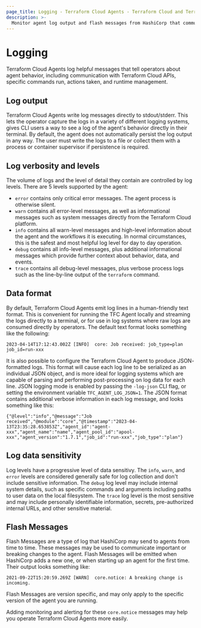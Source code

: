 ```yaml
---
page_title: Logging - Terraform Cloud Agents - Terraform Cloud and Terraform Enterprise
description: >-
  Monitor agent log output and flash messages from HashiCorp that communicate important changes.
---
```


# Logging

Terraform Cloud Agents log helpful messages that tell operators about
agent behavior, including communication with Terraform Cloud APIs, specific
commands run, actions taken, and runtime management.

## Log output

Terraform Cloud Agents write log messages directly to stdout/stderr. This
lets the operator capture the logs in a variety of
different logging systems, gives CLI users a way
to see a log of the agent's behavior directly in their terminal. By default,
the agent does not automatically persist the log output in any way. The user
must write the logs to a file or collect them with a process or
container supervisor if persistence is required.

## Log verbosity and levels

The volume of logs and the level of detail they contain are controlled by log
levels. There are 5 levels supported by the agent:

* `error` contains only critical error messages. The agent process is otherwise
  silent.
* `warn` contains all error-level messages, as well as informational messages
  such as system messages directly from the Terraform Cloud platform.
* `info` contains all warn-level messages and high-level information about the
  agent and the workflows it is executing. In normal circumstances, this is
  the safest and most helpful log level for day to day operation.
* `debug` contains all info-level messages, plus additional informational
  messages which provide further context about behavior, data, and events.
* `trace` contains all debug-level messages, plus verbose process logs such as
  the line-by-line output of the `terraform` command.

## Data format

By default, Terraform Cloud Agents emit log lines in a human-friendly text
format. This is convenient for running the TFC Agent locally and streaming the
logs directly to a terminal, or for use in log systems where raw logs are
consumed directly by operators. The default text format looks something like
the following:

```
2023-04-14T17:12:43.002Z [INFO]  core: Job received: job_type=plan job_id=run-xxx
```

It is also possible to configure the Terraform Cloud Agent to produce JSON-
formatted logs. This format will cause each log line to be serialized as an
individual JSON object, and is more ideal for logging systems which are capable
of parsing and performing post-processing on log data for each line. JSON
logging mode is enabled by passing the `-log-json` CLI flag, or setting the
environment variable `TFC_AGENT_LOG_JSON=1`. The JSON format contains additional
verbose information in each log message, and looks something like this:

```
{"@level":"info","@message":"Job received","@module":"core","@timestamp":"2023-04-13T23:35:28.653853Z","agent_id":"agent-xxx","agent_name":"name","agent_pool_id":"apool-xxx","agent_version":"1.7.1","job_id":"run-xxx","job_type":"plan"}
```

## Log data sensitivity

Log levels have a progressive level of data sensitivy. The `info`, `warn`, and
`error` levels are considered generally safe for log collection and don't
include sensitive information. The `debug` log level may include internal
system details, such as specific commands and arguments including paths to user
data on the local filesystem.  The `trace` log level is the most sensitive and
may include personally identifiable information, secrets, pre-authorized
internal URLs, and other sensitive material.

## Flash Messages

Flash Messages are a type of log that HashiCorp may send to agents from time to time. These messages may be used to communicate important or breaking changes to the agent. Flash Messages will be emitted when HashiCorp adds a new one, or when starting up an agent for the first time. Their output looks something like:

```
2021-09-22T15:20:59.269Z [WARN]  core.notice: A breaking change is incoming.
```

Flash Messages are version specific, and may only apply to the specific version of the agent you are running.

Adding monitoring and alerting for these `core.notice` messages may help you operate Terraform Cloud Agents more easily.
